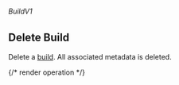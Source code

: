 ###### *BuildV1*

## Delete Build

Delete a [build](https://hathora.dev/docs/concepts/hathora-entities#build). All associated metadata is deleted.

{/* render operation */}
